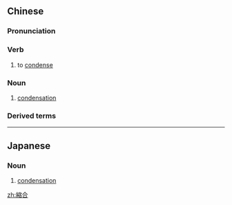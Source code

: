 {{also|缩合}}
==Chinese==
{{zh-forms|s=缩合}}
{{wikipedia|lang=zh}}

===Pronunciation===
{{zh-pron
|m=suōhé
|c=suk1 hap6
|cat=v,n
}}

===Verb===
{{zh-verb}}

# {{lb|zh|chemistry}} to [[condense]] {{gloss|of molecules to join with simultaneous loss of water}}

===Noun===
{{zh-noun}}

# {{lb|zh|chemistry}} [[condensation]]

===Derived terms===
{{zh-der|縮合反應}}

----

==Japanese==
{{ja-kanjitab|しゅく|ごう|yomi=on}}

===Noun===
{{ja-noun|しゅくごう}}

# {{lb|ja|chemistry|sort=しゅくごう}} [[condensation]] {{gloss|The reaction of two substances with the simultaneous loss of water}}

[[zh:縮合]]